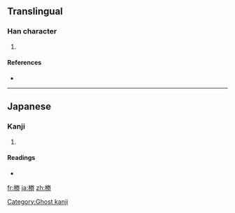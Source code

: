 ==Translingual==

===Han character===
{{Han char|rn=75|rad=木|as=08|sn=12|four=|canj=木火手尸 (DFQS)}}

# {{defn|Han|sort=木08}}

====References====
* {{Han ref|kx=0537.131|hdz=21235.021|uh=6926|ud=26918}}

----

==Japanese==

===Kanji===
{{ja-kanji|grade=|rs=木08}}

# {{defn|Japanese|sort=木08}}

====Readings====
* {{ja-readings|on=[[けん]] (ken)|kun=}}

[[Category:Ghost kanji]]

[[fr:椦]]
[[ja:椦]]
[[zh:椦]]